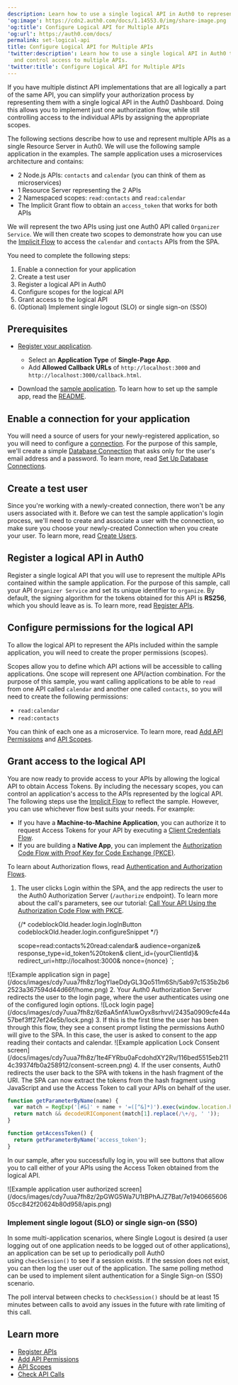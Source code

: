 ```yaml
---
description: Learn how to use a single logical API in Auth0 to represent and control access to multiple APIs.
'og:image': https://cdn2.auth0.com/docs/1.14553.0/img/share-image.png
'og:title': Configure Logical API for Multiple APIs
'og:url': https://auth0.com/docs/
permalink: set-logical-api
title: Configure Logical API for Multiple APIs
'twitter:description': Learn how to use a single logical API in Auth0 to represent
  and control access to multiple APIs.
'twitter:title': Configure Logical API for Multiple APIs
---
```


If you have multiple distinct API implementations that are all logically a part of the same API, you can simplify your authorization process by representing them with a single logical API in the <Tooltip tip="Auth0 Dashboard: Auth0's main product to configure your services." cta="View Glossary" href="/docs/glossary?term=Auth0+Dashboard">Auth0 Dashboard</Tooltip>. Doing this allows you to implement just one <Tooltip tip="Auth0 Dashboard: Auth0's main product to configure your services." cta="View Glossary" href="/docs/glossary?term=authorization+flow">authorization flow</Tooltip>, while still controlling access to the individual APIs by assigning the appropriate scopes.

The following sections describe how to use and represent multiple APIs as a single <Tooltip tip="Resource Server: Server hosting protected resources. Resource servers accept and respond to protected resource requests." cta="View Glossary" href="/docs/glossary?term=Resource+Server">Resource Server</Tooltip> in Auth0. We will use the following sample application in the examples. The sample application uses a microservices architecture and contains:

* 2 Node.js APIs: `contacts` and `calendar` (you can think of them as microservices)
* 1 Resource Server representing the 2 APIs
* 2 Namespaced scopes: `read:contacts` and `read:calendar`
* The Implicit Grant flow to obtain an `access_token` that works for both APIs

We will represent the two APIs using just one Auth0 API called `Organizer Service`. We will then create two scopes to demonstrate how you can use the [Implicit Flow](/docs/get-started/authentication-and-authorization-flow/authorization-code-flow-with-pkce) to access the `calendar` and `contacts` APIs from the SPA.

You need to complete the following steps:

1. Enable a connection for your application
2. Create a test user
3. Register a logical API in Auth0
4. Configure scopes for the logical API
5. Grant access to the logical API
6. (Optional) Implement single logout (SLO) or single sign-on (SSO)

## Prerequisites

* [Register your application](/docs/get-started/auth0-overview/create-applications/single-page-web-apps).

  + Select an **Application Type** of **Single-Page App**.
  + Add **Allowed Callback URLs** of `http://localhost:3000` and `http://localhost:3000/callback.html`.
* Download the [sample application](https://github.com/auth0-samples/auth0-api-auth-implicit-sample). To learn how to set up the sample app, read the [README](https://github.com/auth0-samples/auth0-api-auth-implicit-sample#readme).

## Enable a connection for your application

You will need a source of users for your newly-registered application, so you will need to configure a [connection](/docs/authenticate/identity-providers). For the purpose of this sample, we'll create a simple [Database Connection](/docs/authenticate/database-connections) that asks only for the user's email address and a password. To learn more, read [Set Up Database Connections](/docs/get-started/applications/set-up-database-connections).

## Create a test user

Since you're working with a newly-created connection, there won't be any users associated with it. Before we can test the sample application's login process, we'll need to create and associate a user with the connection, so make sure you choose your newly-created Connection when you create your user. To learn more, read [Create Users](/docs/manage-users/user-accounts/create-users).

## Register a logical API in Auth0

Register a single logical API that you will use to represent the multiple APIs contained within the sample application. For the purpose of this sample, call your API `Organizer Service` and set its unique identifier to `organize`. By default, the <Tooltip tip="Signing Algorithm: Algorithm used to digitally sign tokens to ensure the token has not been tampered with." cta="View Glossary" href="/docs/glossary?term=signing+algorithm">signing algorithm</Tooltip> for the tokens obtained for this API is **RS256**, which you should leave as is. To learn more, read [Register APIs](/docs/get-started/auth0-overview/set-up-apis).

## Configure permissions for the logical API

To allow the logical API to represent the APIs included within the sample application, you will need to create the proper permissions (scopes).

Scopes allow you to define which API actions will be accessible to calling applications. One scope will represent one API/action combination. For the purpose of this sample, you want calling applications to be able to `read` from one API called `calendar` and another one called `contacts`, so you will need to create the following permissions:

* `read:calendar`
* `read:contacts`

You can think of each one as a microservice. To learn more, read [Add API Permissions](/docs/get-started/apis/add-api-permissions) and [API Scopes](/docs/get-started/apis/scopes/api-scopes).

## Grant access to the logical API

You are now ready to provide access to your APIs by allowing the logical API to obtain <Tooltip tip="Access Token: Authorization credential, in the form of an opaque string or JWT, used to access an API." cta="View Glossary" href="/docs/glossary?term=Access+Tokens">Access Tokens</Tooltip>. By including the necessary scopes, you can control an application's access to the APIs represented by the logical API. The following steps use the [Implicit Flow](/docs/get-started/authentication-and-authorization-flow/implicit-flow-with-form-post) to reflect the sample. However, you can use whichever flow best suits your needs. For example:

* If you have a **Machine-to-Machine Application**, you can authorize it to request Access Tokens for your API by executing a [Client Credentials Flow](/docs/get-started/authentication-and-authorization-flow/client-credentials-flow).
* If you are building a **Native App**, you can implement the [Authorization Code Flow with Proof Key for Code Exchange (PKCE)](/docs/get-started/authentication-and-authorization-flow/authorization-code-flow-with-pkce).

To learn about Authorization flows, read [Authentication and Authorization Flows](/docs/get-started/authentication-and-authorization-flow).

1. The user clicks Login within the SPA, and the app redirects the user to the Auth0 Authorization Server (`/authorize` endpoint). To learn more about the call's parameters, see our tutorial: [Call Your API Using the Authorization Code Flow with PKCE](/docs/get-started/authentication-and-authorization-flow/authorization-code-flow-with-pkce/call-your-api-using-the-authorization-code-flow-with-pkce).

   {/* codeblockOld.header.login.logInButton codeblockOld.header.login.configureSnippet */}


   scope=read:contacts%20read:calendar&
   audience=organize&
   response_type=id_token%20token&
   client_id={yourClientId}&
   redirect_uri=http://localhost:3000&
   nonce={nonce}
   `;

<AuthCodeBlock children={codeExample} language="text" />


   

   

   <Frame>![Example application sign in page](/docs/images/cdy7uua7fh8z/1ogYIaeDdyGL3Qo511m6Sh/5ab97c1535b2b62523a367594d44d66f/home.png)</Frame>
2. Your Auth0 Authorization Server redirects the user to the login page, where the user authenticates using one of the configured login options.

   <Frame>![Lock login page](/docs/images/cdy7uua7fh8z/6z6aA5nfA1uwOyx8srhvvI/2435a0909cfe44a57bef3ff27ef24e5b/lock.png)</Frame>
3. If this is the first time the user has been through this flow, they see a consent prompt listing the permissions Auth0 will give to the SPA. In this case, the user is asked to consent to the app reading their contacts and calendar.

   <Frame>![Example application Lock Consent screen](/docs/images/cdy7uua7fh8z/1te4FYRbu0aFcdohdXY2Rv/116bed5515eb2114c39374fb0a258912/consent-screen.png)</Frame>
4. If the user consents, Auth0 redirects the user back to the SPA with tokens in the hash fragment of the URI. The SPA can now extract the tokens from the hash fragment using JavaScript and use the Access Token to call your APIs on behalf of the user.

   ```javascript lines
   function getParameterByName(name) {
     var match = RegExp('[#&]' + name + '=([^&]*)').exec(window.location.hash);
     return match && decodeURIComponent(match[1].replace(/\+/g, ' '));
   }

   function getAccessToken() {
     return getParameterByName('access_token');
   }
   ```


   

   

In our sample, after you successfully log in, you will see buttons that allow you to call either of your APIs using the Access Token obtained from the logical API.

<Frame>![Example application user authorized screen](/docs/images/cdy7uua7fh8z/2pGWG5Wa7U1tBPhAJZ7Bat/7e194066560605cc842f20624b80d958/apis.png)</Frame>

### Implement single logout (SLO) or single sign-on (SSO)

In some multi-application scenarios, where Single Logout is desired (a user logging out of one application needs to be logged out of other applications), an application can be set up to periodically poll Auth0 using `checkSession()` to see if a session exists. If the session does not exist, you can then log the user out of the application. The same polling method can be used to implement silent authentication for a <Tooltip tip="Single Sign-On (SSO): Service that, after a user logs into one applicaton, automatically logs that user in to other applications." cta="View Glossary" href="/docs/glossary?term=Single+Sign-on">Single Sign-on</Tooltip> (SSO) scenario.

The poll interval between checks to `checkSession()` should be at least 15 minutes between calls to avoid any issues in the future with rate limiting of this call.

## Learn more

* [Register APIs](/docs/get-started/auth0-overview/set-up-apis)
* [Add API Permissions](/docs/get-started/apis/add-api-permissions)
* [API Scopes](/docs/get-started/apis/scopes/api-scopes)
* [Check API Calls](/docs/troubleshoot/authentication-issues/check-api-calls)